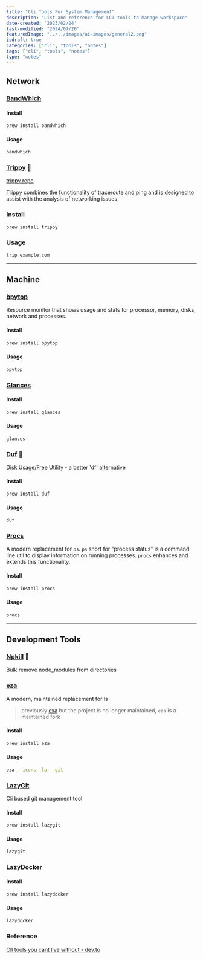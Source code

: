```yaml
---
title: "Cli Tools For System Management"
description: "List and reference for CLI tools to manage workspace"
date-created: '2023/02/24'
last-modified: "2024/07/20"
featuredImage: "../../images/ai-images/general2.png"
isdraft: true
categories: ["cli", "tools", "notes"]
tags: ["cli", "tools", "notes"]
type: "notes"
---
```


## Network 


### [BandWhich](https://github.com/imsnif/bandwhich)

#### Install 

```sh 
brew install bandwhich
```

#### Usage 

```sh 
bandwhich
```

### [Trippy](https://trippy.cli.rs/) 🦄

[trippy repo](https://github.com/fujiapple852/trippy)

Trippy combines the functionality of traceroute and ping and is designed to assist with the analysis of networking issues.

### Install 

```sh
brew install trippy
```

### Usage 

```sh 
trip example.com
```

-------------------


## Machine 


### [bpytop](https://github.com/aristocratos/bpytop)

Resource monitor that shows usage and stats for processor, memory, disks, network and processes.

#### Install 

```sh
brew install bpytop
```

#### Usage 

```sh 
bpytop
```



### [Glances](https://github.com/nicolargo/glances)

#### Install 

```sh 
brew install glances
```

#### Usage 

```sh 
glances
```

### [Duf](https://github.com/muesli/duf) 🦄

Disk Usage/Free Utility - a better 'df' alternative

#### Install 

```sh 
brew install duf
```

#### Usage 

```sh 
duf
```


### [Procs](https://github.com/dalance/procs)

A modern replacement for `ps`. `ps` short for "process status" is a command line util to display information on running processes. `procs` enhances and extends this functionality.

#### Install 

```sh 
brew install procs
```

#### Usage 

```sh 
procs
```

----------

## Development Tools 

### [Npkill](https://www.npmjs.com/package/npkill) 🦄

Bulk remove node_modules from directories


### [eza](https://github.com/eza-community/eza) 

A modern, maintained replacement for ls

> previously [exa](https://github.com/ogham/exa) but the project is no longer maintained, `eza` is a maintained fork

#### Install 

```sh 
brew install eza
```

#### Usage 

```sh 
eza --icons -la --git
```

### [LazyGit](https://github.com/jesseduffield/lazygit)

Cli based git management tool 

#### Install 

```sh
brew install lazygit
```

#### Usage 

```sh 
lazygit
```

### [LazyDocker](https://github.com/jesseduffield/lazydocker)

#### Install 

```sh 
brew install lazydocker
```

#### Usage 

```sh 
lazydocker
```

### Reference 

[ClI tools you cant live without - dev.to](https://dev.to/lissy93/cli-tools-you-cant-live-without-57f6)